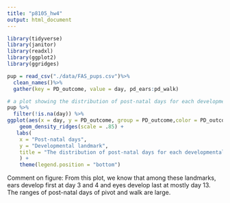 ```yaml
---
title: "p8105_hw4"
output: html_document
---
```


```r
library(tidyverse)
library(janitor)
library(readxl)
library(ggplot2)
library(ggridges)
```

```r
pup = read_csv("./data/FAS_pups.csv")%>%
  clean_names()%>%
  gather(key = PD_outcome, value = day, pd_ears:pd_walk)

# a plot showing the distribution of post-natal days for each developmental landmark
pup %>% 
  filter(!is.na(day)) %>%
ggplot(aes(x = day, y = PD_outcome, group = PD_outcome,color = PD_outcome)) + 
    geom_density_ridges(scale = .85) + 
   labs(
    x = "Post-natal days",
    y = "Developmental landmark",
    title = "The distribution of post-natal days for each developmental landmark"
    ) +
    theme(legend.position = "bottom") 
```

Comment on figure: From this plot, we know that among these landmarks, ears develop first at day 3 and 4 and eyes develop last at mostly day 13. The ranges of post-natal days of pivot and walk are large.